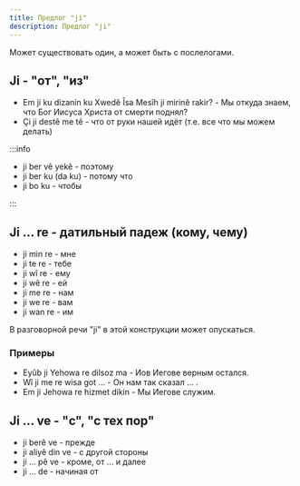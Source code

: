 ```yaml
---
title: Предлог "ji"
description: Предлог "ji"
---
```


Может существовать один, а может быть с послелогами.

## Ji - "от", "из"

- Em ji ku dizanin ku Xwedê Îsa Mesîh ji mirinê rakir? - Мы откуда знаем, что Бог Иисуса Христа от смерти поднял?
- Çi ji destê me tê - что от руки нашей идёт (т.е. все что мы можем делать)

:::info

- ji ber vê yekê - поэтому
- ji ber ku (da ku) - потому что
- ji bo ku - чтобы

:::

## Ji ... re - датильный падеж (кому, чему)

- ji min re - мне
- ji te re - тебе
- ji wî re - ему
- ji wê re - ей
- ji me re - нам
- ji we re - вам
- ji wan re - им

В разговорной речи "ji" в этой конструкции может опускаться.

### Примеры

- Eyûb ji Yehowa re dilsoz ma - Иов Иегове верным остался.
- Wî ji me re wisa got ... - Он нам так сказал ... .
- Em ji Jehowa re hizmet dikin - Мы Иегове служим.

## Ji ... ve - "с", "с тех пор"

- ji berê ve - прежде
- ji aliyê din ve - с другой стороны
- ji ... pê ve - кроме, от ... и далее
- ji ... de - начиная от
